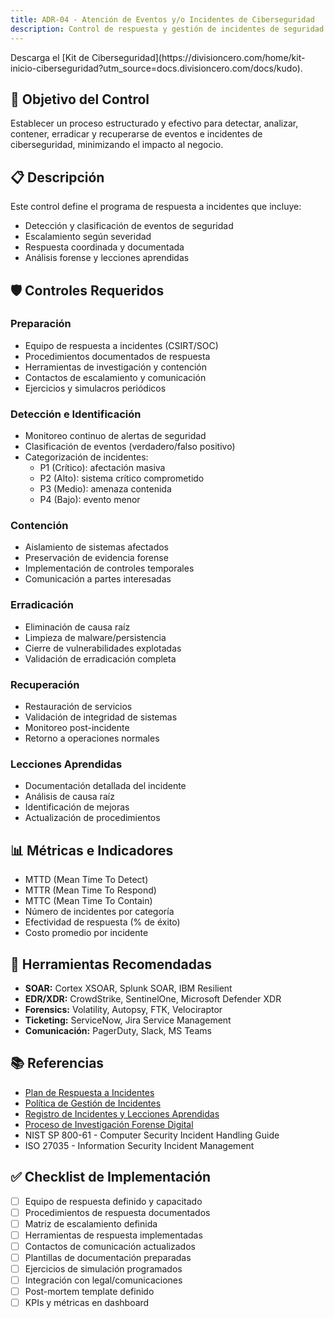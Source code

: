 ```yaml
---
title: ADR-04 - Atención de Eventos y/o Incidentes de Ciberseguridad
description: Control de respuesta y gestión de incidentes de seguridad
---
```


<Callout title="Quieres aprender más?">
  Descarga el [Kit de Ciberseguridad](https://divisioncero.com/home/kit-inicio-ciberseguridad?utm_source=docs.divisioncero.com/docs/kudo).
</Callout>

## 🎯 Objetivo del Control

Establecer un proceso estructurado y efectivo para detectar, analizar, contener, erradicar y recuperarse de eventos e incidentes de ciberseguridad, minimizando el impacto al negocio.

## 📋 Descripción

Este control define el programa de respuesta a incidentes que incluye:
- Detección y clasificación de eventos de seguridad
- Escalamiento según severidad
- Respuesta coordinada y documentada
- Análisis forense y lecciones aprendidas

## 🛡️ Controles Requeridos

### Preparación
- Equipo de respuesta a incidentes (CSIRT/SOC)
- Procedimientos documentados de respuesta
- Herramientas de investigación y contención
- Contactos de escalamiento y comunicación
- Ejercicios y simulacros periódicos

### Detección e Identificación
- Monitoreo continuo de alertas de seguridad
- Clasificación de eventos (verdadero/falso positivo)
- Categorización de incidentes:
  - P1 (Crítico): afectación masiva
  - P2 (Alto): sistema crítico comprometido
  - P3 (Medio): amenaza contenida
  - P4 (Bajo): evento menor

### Contención
- Aislamiento de sistemas afectados
- Preservación de evidencia forense
- Implementación de controles temporales
- Comunicación a partes interesadas

### Erradicación
- Eliminación de causa raíz
- Limpieza de malware/persistencia
- Cierre de vulnerabilidades explotadas
- Validación de erradicación completa

### Recuperación
- Restauración de servicios
- Validación de integridad de sistemas
- Monitoreo post-incidente
- Retorno a operaciones normales

### Lecciones Aprendidas
- Documentación detallada del incidente
- Análisis de causa raíz
- Identificación de mejoras
- Actualización de procedimientos

## 📊 Métricas e Indicadores

- MTTD (Mean Time To Detect)
- MTTR (Mean Time To Respond)
- MTTC (Mean Time To Contain)
- Número de incidentes por categoría
- Efectividad de respuesta (% de éxito)
- Costo promedio por incidente

## 🔗 Herramientas Recomendadas

- **SOAR:** Cortex XSOAR, Splunk SOAR, IBM Resilient
- **EDR/XDR:** CrowdStrike, SentinelOne, Microsoft Defender XDR
- **Forensics:** Volatility, Autopsy, FTK, Velociraptor
- **Ticketing:** ServiceNow, Jira Service Management
- **Comunicación:** PagerDuty, Slack, MS Teams

## 📚 Referencias

- [Plan de Respuesta a Incidentes](/docs/kudo/politicas/plan-respuesta-incidentes)
- [Política de Gestión de Incidentes](/docs/kudo/politicas/politica-gestion-incidentes)
- [Registro de Incidentes y Lecciones Aprendidas](/docs/kudo/politicas/registro-incidentes-lecciones-aprendidas)
- [Proceso de Investigación Forense Digital](/docs/kudo/politicas/proceso-investigacion-forense-digital)
- NIST SP 800-61 - Computer Security Incident Handling Guide
- ISO 27035 - Information Security Incident Management

## ✅ Checklist de Implementación

- [ ] Equipo de respuesta definido y capacitado
- [ ] Procedimientos de respuesta documentados
- [ ] Matriz de escalamiento definida
- [ ] Herramientas de respuesta implementadas
- [ ] Contactos de comunicación actualizados
- [ ] Plantillas de documentación preparadas
- [ ] Ejercicios de simulación programados
- [ ] Integración con legal/comunicaciones
- [ ] Post-mortem template definido
- [ ] KPIs y métricas en dashboard
